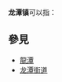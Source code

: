 '''龙潭镇'''可以指：
{{PRC admin/disambig|21/03/23/115/000|34/15/22/115/000|35/08/22/108/000|36/09/83/112/000|41/13/28/107/000|43/07/25/108/000|43/10/24/106/000|43/12/24/104/000|43/31/24/102/000|44/13/24/116/000|44/52/22/102/000|45/09/23/127/000|50/01/02/123/000|50/02/42/101/000|51/03/03/104/000|51/34/29/101/000|53/03/81/111/000}}

== 參見 ==
* [[龍潭|龍潭]]
* [[龙潭街道|龙潭街道]]
{{disambig|cat=三字中国镇名消歧义}}